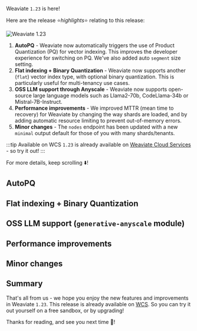 Weaviate `1.23` is here!

Here are the release ⭐️*highlights*⭐️ relating to this release:

![Weaviate 1.23](./img/hero.png)

<!-- truncate -->
1. **AutoPQ** - Weaviate now automatically triggers the use of Product Quantization (PQ) for vector indexing. This improves the developer experience for switching on PQ. We've also added auto `segment` size setting.
2. **Flat indexing + Binary Quantization** - Weaviate now supports another (`flat`) vector index type, with optional binary quantization. This is particularly useful for multi-tenancy use cases.
3. **OSS LLM support through Anyscale** - Weaviate now supports open-source large language models such as Llama2-70b, CodeLlama-34b or Mistral-7B-Instruct.
4. **Performance improvements** - We improved MTTR (mean time to recovery) for Weaviate by changing the way shards are loaded, and by adding automatic resource limiting to prevent out-of-memory errors.
5. **Minor changes** - The `nodes` endpoint has been updated with a new `minimal` output default for those of you with many shards/tenants.

:::tip Available on WCS
`1.23` is already available on [Weaviate Cloud Services](https://console.weaviate.cloud/) - so try it out!
:::

For more details, keep scrolling ⬇️!

## AutoPQ

## Flat indexing + Binary Quantization

## OSS LLM support (`generative-anyscale` module)

## Performance improvements

## Minor changes

## Summary

That's all from us - we hope you enjoy the new features and improvements in Weaviate `1.23`. This release is already available on [WCS](https://console.weaviate.cloud/). So you can try it out yourself on a free sandbox, or by upgrading!

Thanks for reading, and see you next time 👋!
